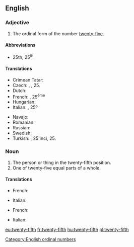 ==English==

===Adjective===
{{en-adj|head=[[twenty]]-[[fifth]]|-}}

# The ordinal form of the number [[twenty-five]].

====Abbreviations====
* 25th, 25<sup>th</sup>

====Translations====
{{trans-top|the ordinal form of the number twenty-five}}
* Crimean Tatar: {{t|crh|yigirmi beşinci}}
* Czech: {{t|cs|dvacátýpátý}}, {{t+|cs|pětadvacátý}}, 25.
* Dutch: {{t+|nl|vijfentwintigste}}
* French: {{t+|fr|vingt-cinquième}}, 25<sup>ème</sup>
* Hungarian: {{t+|hu|huszonötödik}}
* Italian: {{t|it|venticinquesimo}}, 25º
{{trans-mid}}
* Navajo: {{t|nv|naadįįʼashdlaʼ góneʼ}}
* Romanian: {{t|ro|douăzeci și cincilea}}
* Russian: {{t|ru|двадцать пятый|tr=dvádtsat’ pjátyj}}
* Swedish: {{t|sv|tjugofemte}}
* Turkish: {{t|tr|yirmi beşinci}}, 25'inci, 25.
{{trans-bottom}}

===Noun===
{{en-noun|head=[[twenty]]-[[fifth]]}}

# The person or thing in the twenty-fifth position.
# One of twenty-five equal parts of a whole.

====Translations====
{{trans-top|person or thing in the twenty-fifth position}}
* French: {{t+|fr|vingt-cinquième|m|f}}
{{trans-mid}}
* Italian: {{t|it|venticinquesimo|m}}
{{trans-bottom}}

{{trans-top|one of twenty-five equal parts of a whole}}
* French: {{t+|fr|vingt-cinquième|m}}
{{trans-mid}}
* Italian: {{t|it|venticinquesimo|m}}
{{trans-bottom}}

[[Category:English ordinal numbers]]

[[eu:twenty-fifth]]
[[fr:twenty-fifth]]
[[hu:twenty-fifth]]
[[pl:twenty-fifth]]